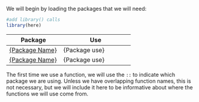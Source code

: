 <!--
load all the packages used in the case study analysis in the code chunk below
(try to use tidyverse over base R).
Fill out the table and add rows as necessary providing a link to the source and briefly explaining its use for each package
-->

We will begin by loading the packages that we will need:

```r
#add library() calls
library(here)
```

Package    | Use
---------- |-------------
[{Package Name}]({Documentation URL}){target="_blank"}      | {Package use}
[{Package Name}]({Documentation URL}){target="_blank"}      | {Package use}


The first time we use a function, we will use the `::` to indicate which package we are using. Unless we have overlapping function names, this is not necessary, but we will include it here to be informative about where the functions we will use come from.
